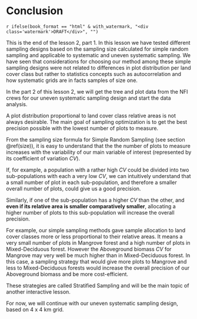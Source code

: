 
\newpage

# Conclusion {-}

`r ifelse(book_format == "html" & with_watermark, "<div class='watermark'>DRAFT</div>", "")`

This is the end of the lesson 2, part 1. In this lesson we have tested different sampling designs based on the sampling size calculated for simple random sampling and applicable to systematic and uneven systematic sampling. We have seen that considerations for choosing our method among these simple sampling designs were not related to differences in plot distribution per land cover class but rather to statistics concepts such as autocorrelation and how systematic grids are in facts samples of size one.

In the part 2 of this lesson 2, we will get the tree and plot data from the NFI crews for our uneven systematic sampling design and start the data analysis. 

::::::{.infobox data-latex=""}

A plot distribution proportional to land cover class relative areas is not always desirable. The main goal of sampling optimization is to get the best precision possible with the lowest number of plots to measure.  

From the sampling size formula for Simple Random Sampling (see section \@ref(size)), it is easy to understand that the the number of plots to measure increases with the variability of our main variable of interest (represented by its coefficient of variation $CV$).

If, for example, a population with a rather high $CV$ could be divided into two sub-populations with each a very low $CV$, we can intuitively understand that a small number of plot in each sub-population, and therefore a smaller overall number of plots, could give us a good precision. 

Similarly, if one of the sub-population has a higher $CV$ than the other, and **even if its relative area is smaller comparatively smaller**, allocating a higher number of plots to this sub-population will increase the overall precision.

For example, our simple sampling methods gave sample allocation to land cover classes more or less proportional to their relative areas. It means a very small number of plots in Mangrove forest and a high number of plots in Mixed-Deciduous forest. However the Aboveground biomass $CV$ for Mangrove may very well be much higher than in Mixed-Deciduous forest. In this case, a sampling strategy that would give more plots to Mangrove and less to Mixed-Deciduous forests would increase the overall precision of our Aboveground biomass and be more cost-efficient.

These strategies are called <txt-green>Stratified Sampling</txt-green> and will be the main topic of another interactive lesson.

For now, we will continue with our uneven systematic sampling design, based on 4 x 4 km grid.

::::::


<!-- End of lesson 2.1 Simple sampling for carbon - sampling -->

